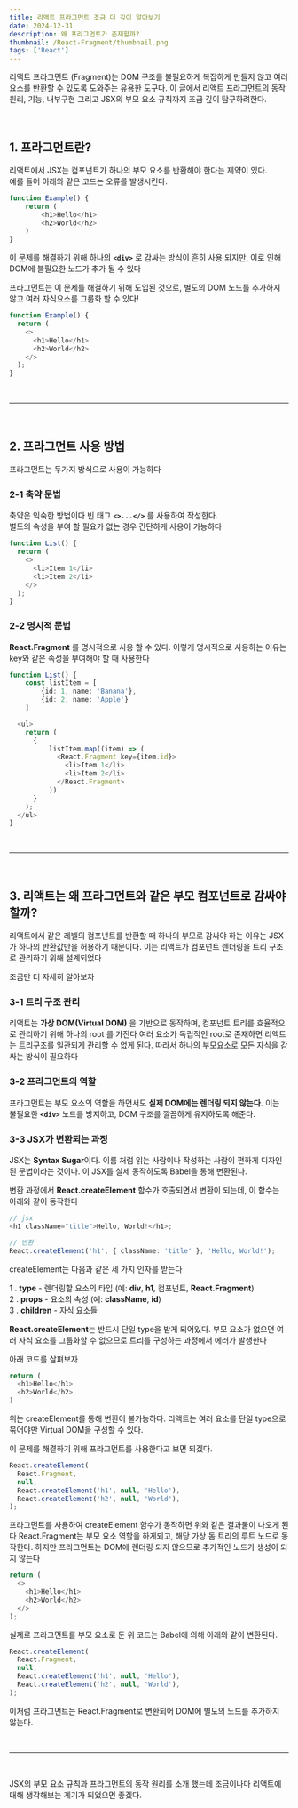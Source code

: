 ```yaml
---
title: 리액트 프라그먼트 조금 더 깊이 알아보기
date: 2024-12-31
description: 왜 프라그먼트가 존재할까?
thumbnail: /React-Fragment/thumbnail.png
tags: ['React']
---
```


리액트 프라그먼트 (Fragment)는 DOM 구조를 불필요하게 복잡하게 만들지 않고 여러 요소를 반환할 수 있도록 도와주는 유용한 도구다.
이 글에서 리액트 프라그먼트의 동작원리, 기능, 내부구현 그리고 JSX의 부모 요소 규칙까지 조금 깊이 탐구하려한다.

<br />

## 1. 프라그먼트란?

리액트에서 JSX는 컴포넌트가 하나의 부모 요소를 반환해야 한다는 제약이 있다.  
예를 들어 아래와 같은 코드는 오류를 발생시킨다.

```ts
function Example() {
    return (
        <h1>Hello</h1>
        <h2>World</h2>
    )
}
```

이 문제를 해결하기 위해 하나의 **`<div>`** 로 감싸는 방식이 흔히 사용 되지만, 이로 인해 DOM에 불필요한 노드가 추가 될 수 있다

프라그먼트는 이 문제를 해결하기 위해 도입된 것으로, 별도의 DOM 노드를 추가하지 않고 여러 자식요소를 그룹화 할 수 있다!

```ts
function Example() {
  return (
    <>
      <h1>Hello</h1>
      <h2>World</h2>
    </>
  );
}
```

<br />

---

<br />

## 2. 프라그먼트 사용 방법

프라그먼트는 두가지 방식으로 사용이 가능하다

### 2-1 축약 문법

축약은 익숙한 방법이다 빈 태그 **`<>...</>`** 를 사용하여 작성한다.  
별도의 속성을 부여 할 필요가 없는 경우 간단하게 사용이 가능하다

```ts
function List() {
  return (
    <>
      <li>Item 1</li>
      <li>Item 2</li>
    </>
  );
}
```

### 2-2 명시적 문법

**React.Fragment** 를 명시적으로 사용 할 수 있다.
이렇게 명시적으로 사용하는 이유는 key와 같은 속성을 부여해야 할 때 사용한다

```ts
function List() {
    const listItem = [
        {id: 1, name: 'Banana'},
        {id: 2, name: 'Apple'}
    ]

  <ul>
    return (
      {
          listItem.map((item) => (
            <React.Fragment key={item.id}>
              <li>Item 1</li>
              <li>Item 2</li>
            </React.Fragment>
          ))
      }
    );
  </ul>
}
```

<br />

---

<br />

## 3. 리액트는 왜 프라그먼트와 같은 부모 컴포넌트로 감싸야 할까?

리액트에서 같은 레벨의 컴포넌트를 반환할 때 하나의 부모로 감싸야 하는 이유는 JSX가 하나의 반환값만을 허용하기 때문이다.
이는 리액트가 컴포넌트 렌더링을 트리 구조로 관리하기 위해 설계되었다

조금만 더 자세히 알아보자

### 3-1 트리 구조 관리

리액트는 **가상 DOM(Virtual DOM)** 을 기반으로 동작하며, 컴포넌트 트리를 효율적으로 관리하기 위해 하나의 root 를 가진다
여러 요소가 독립적인 root로 존재하면 리액트는 트리구조를 일관되게 관리할 수 없게 된다. 따라서 하나의 부모요소로 모든 자식을 감싸는 방식이 필요하다

### 3-2 프라그먼트의 역할

프라그먼트는 부모 요소의 역할을 하면서도 <b>실제 DOM에는 렌더링 되지 않는다.</b>
이는 불필요한 **`<div>`** 노드를 방지하고, DOM 구조를 깔끔하게 유지하도록 해준다.

### 3-3 JSX가 변환되는 과정

JSX는 <b>Syntax Sugar</b>이다. 이름 처럼 읽는 사람이나 작성하는 사람이 편하게 디자인 된 문법이라는 것이다.
이 JSX를 실제 동작하도록 Babel을 통해 변환된다.

변환 과정에서 **React.createElement** 함수가 호출되면서 변환이 되는데, 이 함수는 아래와 같이 동작한다

```ts
// jsx
<h1 className="title">Hello, World!</h1>;

// 변환
React.createElement('h1', { className: 'title' }, 'Hello, World!');
```

createElement는 다음과 같은 세 가지 인자를 받는다 <br />

1 . **type** - 렌더링할 요소의 타입 (예: **div**, **h1**, 컴포넌트, **React.Fragment**) <br />
2 . **props** - 요소의 속성 (예: **className**, **id**) <br />
3 . **children** - 자식 요소들

**React.createElement**는 반드시 단일 type을 받게 되어있다.
부모 요소가 없으면 여러 자식 요소를 그룹화할 수 없으므로 트리를 구성하는 과정에서 에러가 발생한다

아래 코드를 살펴보자

```ts
return (
  <h1>Hello</h1>
  <h2>World</h2>
)
```

위는 createElement를 통해 변환이 불가능하다. 리액트는 여러 요소를 단일 type으로 묶어야만 Virtual DOM을 구성할 수 있다.

이 문제를 해결하기 위해 프라그먼트를 사용한다고 보면 되겠다.

```ts
React.createElement(
  React.Fragment,
  null,
  React.createElement('h1', null, 'Hello'),
  React.createElement('h2', null, 'World'),
);
```

프라그먼트를 사용하여 createElement 함수가 동작하면 위와 같은 결과물이 나오게 된다
React.Fragment는 부모 요소 역할을 하게되고, 해당 가상 돔 트리의 루트 노드로 동작한다.
하지만 프라그먼트는 DOM에 렌더링 되지 않으므로 추가적인 노드가 생성이 되지 않는다

```ts
return (
  <>
    <h1>Hello</h1>
    <h2>World</h2>
  </>
);
```

실제로 프라그먼트를 부모 요소로 둔 위 코드는 Babel에 의해 아래와 같이 변환된다.

```ts
React.createElement(
  React.Fragment,
  null,
  React.createElement('h1', null, 'Hello'),
  React.createElement('h2', null, 'World'),
);
```

이처럼 프라그먼트는 React.Fragment로 변환되어 DOM에 별도의 노드를 추가하지 않는다.

<br />

---

<br />

JSX의 부모 요소 규칙과 프라그먼트의 동작 원리를 소개 했는데 조금이나마 리액트에 대해 생각해보는 계기가 되었으면 좋겠다.
